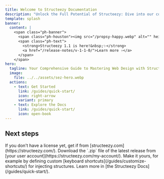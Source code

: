 ```yaml
---
title: Welcome to Structeezy Documentation
description: "Unlock the Full Potential of Structeezy: Dive into our comprehensive documentation to become a web design virtuoso with Structeezy. Whether you're a beginner or an experienced designer, our detailed guides and tutorials will empower you to create stunning WordPress websites effortlessly. From mastering smart structures to harnessing advanced features, we’ve got you covered. Let the journey to web design excellence begin!"
template: splash
banner:
  content: |
    <span class="ph-banner">
      <span class="ph-houston"><img src="/propsy-happy.webp" alt="" height="72"/></span>
      <span class="ph-text">
        <strong>Structeezy 1.1 is here!&nbsp;✨</strong>
        <a href="/release-notes/v-1-1-0/">Learn more ›</a>
      </span>
    </span>
hero:
  tagline: Your Comprehensive Guide to Mastering Web Design with Structeezy
  image:
    file: ../../assets/sez-hero.webp
  actions:
    - text: Get Started
      link: /guides/quick-start/
      icon: right-arrow
      variant: primary
    - text: Explore the Docs
      link: /guides/quick-start/
      icon: open-book
---
```



## Next steps

<CardGrid stagger>
  <Card title="Get a license" icon="star">
    If you don't have a license yet, get if from [structeezy.com](https://structeezy.com/).
  </Card>
  <Card title="Get the latest features" icon="laptop">
    Download the `.zip` file of the latest release from [your user account](https://structeezy.com/my-account/).
  </Card>
  <Card title="Configure your plugin" icon="setting">
    Make it yours, for example by defining custom [keyboard shortcuts](/guides/customize-shortcuts/) for injecting structures.
  </Card>
  <Card title="Read the docs" icon="open-book">
    Learn more in [the Structeezy Docs](/guides/quick-start/).
  </Card>
</CardGrid>
